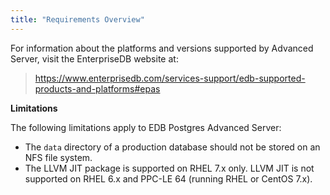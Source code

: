 ```yaml
---
title: "Requirements Overview"
---
```


<div id="supported_platforms" class="registered_link"></div>


For information about the platforms and versions supported by Advanced Server, visit the EnterpriseDB website at:

> <https://www.enterprisedb.com/services-support/edb-supported-products-and-platforms#epas>

**Limitations**

The following limitations apply to EDB Postgres Advanced Server:

  - The `data` directory of a production database should not be stored on an NFS file system.
  - The LLVM JIT package is supported on RHEL 7.x only. LLVM JIT is not supported on RHEL 6.x and PPC-LE 64 (running RHEL or CentOS 7.x).
